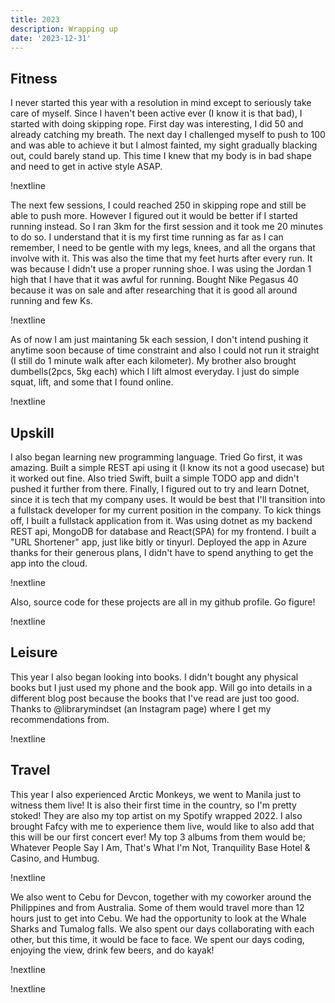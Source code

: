 ```yaml
---
title: 2023
description: Wrapping up
date: '2023-12-31'
---
```


## Fitness

I never started this year with a resolution in mind except to seriously take care of myself. Since I haven't been active ever (I know it is that bad),
I started with doing skipping rope. First day was interesting, I did 50 and already catching my breath. The next day I challenged myself to push to 100 and was able to achieve it but I almost fainted,
my sight gradually blacking out, could barely stand up. This time I knew that my body is in bad shape and need to get in active style ASAP.

!nextline

The next few sessions, I could reached 250 in skipping rope and still be able to push more. However I figured out it would be better if I started running
instead. So I ran 3km for the first session and it took me 20 minutes to do so. I understand that it is my first time running as far as I can remember, I
need to be gentle with my legs, knees, and all the organs that involve with it. This was also the time that my feet hurts after every run. It was because I didn't
use a proper running shoe. I was using the Jordan 1 high that I have that it was awful for running. Bought Nike Pegasus 40 because it was on sale and after
researching that it is good all around running and few Ks. 

!nextline

As of now I am just maintaning 5k each session, I don't intend pushing it anytime soon because of time constraint and also I could not run it straight (I still do 1 minute walk after each kilometer).
My brother also brought dumbells(2pcs, 5kg each) which I lift almost everyday. I just do simple squat, lift, and some that I found online.

!nextline

## Upskill

I also began learning new programming language. Tried Go first, it was amazing. Built a simple REST api using it (I know its not a good usecase) but it worked out fine.
Also tried Swift, built a simple TODO app and didn't pushed it further from there. Finally, I figured out to try and learn Dotnet, since it is tech
that my company uses. It would be best that I'll transition into a fullstack developer for my current position in the company. To kick things off, I built a fullstack application from it.
Was using dotnet as my backend REST api, MongoDB for database and React(SPA) for my frontend. I built a "URL Shortener" app, just like bitly or tinyurl.
Deployed the app in Azure thanks for their generous plans, I didn't have to spend anything to get the app into the cloud.

!nextline

Also, source code for these projects are all in my github profile. Go figure!

!nextline

## Leisure
This year I also began looking into books. I didn't bought any physical books but I just used my phone and the book app. Will go into details in a different
blog post because the books that I've read are just too good. Thanks to @librarymindset (an Instagram page) where I get my recommendations from.

!nextline

## Travel
This year I also experienced Arctic Monkeys, we went to Manila just to witness them live! It is also their first time in the country, so I'm pretty stoked!
They are also my top artist on my Spotify wrapped 2022. I also brought Fafcy with me to experience them live, would like to also add that this will be our first concert ever!
My top 3 albums from them would be; Whatever People Say I Am, That's What I'm Not, Tranquility Base Hotel & Casino, and Humbug.

!nextline

We also went to Cebu for Devcon, together with my coworker around the Philippines and from Australia. Some of them would travel more than 12 hours just to get into Cebu.
We had the opportunity to look at the Whale Sharks and Tumalog falls. We also spent our days collaborating with each other, but this time,
it would be face to face. We spent our days coding, enjoying the view, drink few beers, and do kayak!

!nextline

!nextline